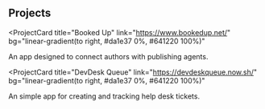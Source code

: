 ## Projects

<ProjectCard
  title="Booked Up"
  link="https://www.bookedup.net/"
  bg="linear-gradient(to right, #da1e37 0%, #641220 100%)"
>
  An app designed to connect authors with publishing agents. 
</ProjectCard>


<ProjectCard
  title="DevDesk Queue"
  link="https://devdeskqueue.now.sh/"
  bg="linear-gradient(to right, #da1e37 0%, #641220 100%)"
>
  An simple app for creating and tracking help desk tickets.
</ProjectCard>


